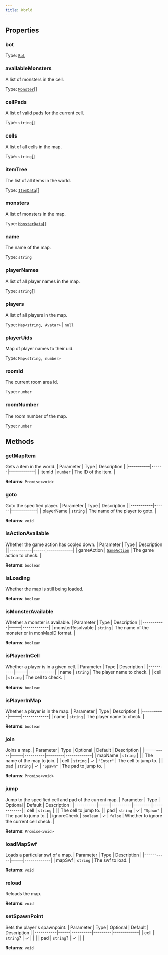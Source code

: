 ```yaml
---
title: World
---
```



## Properties
### bot

Type: [`Bot`](/api-legacy/bot)

### availableMonsters <Badge text="Getter" size="small" />	
A list of monsters in the cell.

Type: [`Monster`](/api-legacy/models/monster)[]

### cellPads <Badge text="Getter" size="small" />	
A list of valid pads for the current cell.

Type: `string`[]

### cells <Badge text="Getter" size="small" />	
A list of all cells in the map.

Type: `string`[]

### itemTree <Badge text="Getter" size="small" />	
The list of all items in the world.

Type: [`ItemData`](/api-legacy/typedefs/itemdata)[]

### monsters <Badge text="Getter" size="small" />	
A list of monsters in the map.

Type: [`MonsterData`](/api-legacy/typedefs/monsterdata)[]

### name <Badge text="Getter" size="small" />	
The name of the map.

Type: `string`

### playerNames <Badge text="Getter" size="small" />	
A list of all player names in the map.

Type: `string`[]

### players <Badge text="Getter" size="small" />	
A list of all players in the map.

Type: `Map<string, Avatar>` \| `null`

### playerUids <Badge text="Getter" size="small" />	
Map of player names to their uid.

Type: `Map<string, number>`

### roomId <Badge text="Getter" size="small" />	
The current room area id.

Type: `number`

### roomNumber <Badge text="Getter" size="small" />	
The room number of the map.

Type: `number`

## Methods

### getMapItem
Gets a item in the world.
| Parameter | Type | Description |
|-----------|------|-------------|
| itemId | `number` | The ID of the item. |

**Returns**: `Promise<void>`

### goto
Goto the specified player.
| Parameter | Type | Description |
|-----------|------|-------------|
| playerName | `string` | The name of the player to goto. |

**Returns**: `void`

### isActionAvailable
Whether the game action has cooled down.
| Parameter | Type | Description |
|-----------|------|-------------|
| gameAction | [`GameAction`](/api-legacy/enums/gameaction) | The game action to check. |

**Returns**: `boolean`

### isLoading
Whether the map is still being loaded.

**Returns**: `boolean`

### isMonsterAvailable
Whether a monster is available.
| Parameter | Type | Description |
|-----------|------|-------------|
| monsterResolvable | `string` | The name of the monster or in monMapID format. |

**Returns**: `boolean`

### isPlayerInCell
Whether a player is in a given cell.
| Parameter | Type | Description |
|-----------|------|-------------|
| name | `string` | The player name to check. |
| cell | `string` | The cell to check. |

**Returns**: `boolean`

### isPlayerInMap
Whether a player is in the map.
| Parameter | Type | Description |
|-----------|------|-------------|
| name | `string` | The player name to check. |

**Returns**: `boolean`

### join
Joins a map.
| Parameter | Type | Optional | Default | Description |
|-----------|------|----------|---------|-------------|
| mapName | `string` |  |  | The name of the map to join. |
| cell | `string` | ✓ | `"Enter"` | The cell to jump to. |
| pad | `string` | ✓ | `"Spawn"` | The pad to jump to. |

**Returns**: `Promise<void>`

### jump
Jump to the specified cell and pad of the current map.
| Parameter | Type | Optional | Default | Description |
|-----------|------|----------|---------|-------------|
| cell | `string` |  |  | The cell to jump to. |
| pad | `string` | ✓ | `"Spawn"` | The pad to jump to. |
| ignoreCheck | `boolean` | ✓ | `false` | Whether to ignore the current cell check. |

**Returns**: `Promise<void>`

### loadMapSwf
Loads a particular swf of a map.
| Parameter | Type | Description |
|-----------|------|-------------|
| mapSwf | `string` | The swf to load. |

**Returns**: `void`

### reload
Reloads the map.

**Returns**: `void`

### setSpawnPoint
Sets the player's spawnpoint.
| Parameter | Type | Optional | Default | Description |
|-----------|------|----------|---------|-------------|
| cell | `string`? | ✓ |  |  |
| pad | `string`? | ✓ |  |  |

**Returns**: `void`
